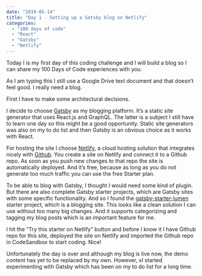 ```yaml
---
date: "2019-05-14"
title: "Day 1 - Setting up a Gatsby blog on Netlify"
categories:
  - "100 days of code"
  - "React"
  - "Gatsby"
  - "Netlify"
---
```


Today I is my first day of this coding challenge and I will build a blog so I can share my
100 Days of Code experiences with you.

As I am typing this I still use a Google Drive text document and that doesn’t feel good. I really need a blog.

First I have to make some architectural decisions.

I decide to choose [Gatsby] as my blogging platform. It’s a static site generator that uses React.js and GraphQL.
The latter is a subject I still have to learn one day so this might be a good opportunity. Static site generators
was also on my to do list and then Gatsby is an obvious choice as it works with React.

For hosting the site I choose [Netlify], a cloud hosting solution that integrates nicely with [Github]. You create
a site on Netlify and connect it to a Github repo. As soon as you push new changes to that repo the site is automatically
deployed. And it’s free, because as long as you do not generate too much traffic you can use the free Starter plan.

To be able to blog with Gatsby, I thought I would need some kind of plugin. But there are also complete Gatsby starter
projects, which are Gatsby sites with some specific functionality. And so I found the [gatsby-starter-lumen] starter project,
which is a blogging site.
This looks like a clean solution I can use without too many big changes. And it supports categorizing and tagging my blog posts
which is an important feature for me.

I hit the “Try this starter on Netlify” button and before I know it I have Github repo for this site, deployed the site on
Netlify and imported the Github repo in CodeSandbox to start coding. Nice!

Unfortunately the day is over and although my blog is live now, the demo content has yet to be replaced by my own. However,
xI started experimenting with Gatsby which has been on my to do list for a long time.

[gatsby-starter-lumen]: https://www.gatsbyjs.org/starters/alxshelepenok/gatsby-starter-lumen
[gatsby]: https://gatsbyjs.org
[netlify]: https://netlify.com
[github]: https://github.com
